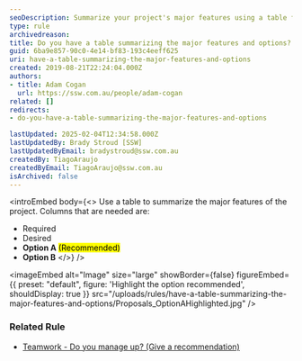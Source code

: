 ```yaml
---
seoDescription: Summarize your project's major features using a table format to clearly compare required elements, desired additions, and recommended options for informed decision-making.
type: rule
archivedreason:
title: Do you have a table summarizing the major features and options?
guid: 6ba9e857-90c0-4e14-bf83-193c4eeff625
uri: have-a-table-summarizing-the-major-features-and-options
created: 2019-08-21T22:24:04.000Z
authors:
- title: Adam Cogan
  url: https://ssw.com.au/people/adam-cogan
related: []
redirects:
- do-you-have-a-table-summarizing-the-major-features-and-options

lastUpdated: 2025-02-04T12:34:58.000Z
lastUpdatedBy: Brady Stroud [SSW]
lastUpdatedByEmail: bradystroud@ssw.com.au
createdBy: TiagoAraujo
createdByEmail: TiagoAraujo@ssw.com.au
isArchived: false
---
```


<introEmbed
  body={<>
Use a table to summarize the major features of the project. Columns that are needed are:

* Required
* Desired
* **Option A** <mark>(Recommended)</mark>
* **Option B**
  </>}
/>

<imageEmbed
  alt="Image"
  size="large"
  showBorder={false}
  figureEmbed={{
    preset: "default",
    figure: 'Highlight the option recommended',
    shouldDisplay: true
  }}
  src="/uploads/rules/have-a-table-summarizing-the-major-features-and-options/Proposals\_OptionAHighlighted.jpg"
/>

### Related Rule

* [Teamwork - Do you manage up? (Give a recommendation)](/do-you-manage-up)
